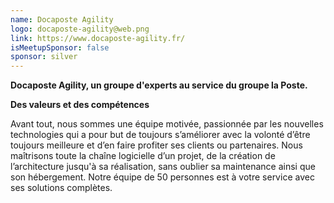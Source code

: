```yaml
---
name: Docaposte Agility
logo: docaposte-agility@web.png
link: https://www.docaposte-agility.fr/
isMeetupSponsor: false
sponsor: silver
---
```


**Docaposte Agility, un groupe d'experts au service du groupe la Poste.**

**Des valeurs et des compétences**

Avant tout, nous sommes une équipe motivée, passionnée par les nouvelles
technologies qui a pour but de toujours s’améliorer avec la volonté d’être
toujours meilleure et d’en faire profiter ses clients ou partenaires. Nous
maîtrisons toute la chaîne logicielle d’un projet, de la création de
l’architecture jusqu'à sa réalisation, sans oublier sa maintenance ainsi que son hébergement.
Notre équipe de 50 personnes est à votre service avec ses solutions complètes.
